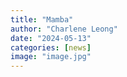 ```yaml
---
title: "Mamba"
author: "Charlene Leong"
date: "2024-05-13"
categories: [news]
image: "image.jpg"
---
```

